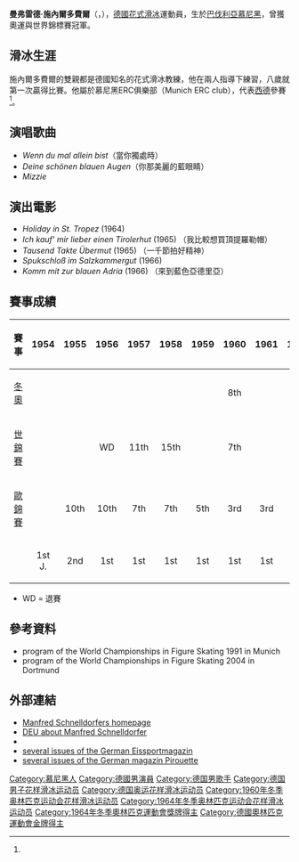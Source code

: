 {{noteTA
|1=zh-hk:花式溜冰; zh-tw:花式滑冰; zh-cn:花样滑冰; 
|2=zh-hk:溜冰; zh-hans:滑冰; zh-tw:滑冰;
|3=zh-hk:自由滑; zh-hans:自由滑; zh-tw:長曲項目;
|4=zh-hk:短節目; zh-hans:短节目; zh-tw:短曲項目;
|5=zh-hk:國際溜冰聯盟; zh-hans:国际滑冰联盟; zh-tw:國際滑冰總會;
}}
{{Infobox figure skater
|name= 曼弗雷德·施內爾多費爾<br />Manfred Schnelldorfer
|image=[[file:Manfred_Schnelldorfer.jpg|200px]]
|caption=2011年時的施內爾多費爾
|country= {{GER}}
|birth_date= {{Birth date and age|1943|5|2|df=y}}
|death_date= 
|formercoach=
|formerchoreographer=
|skating club= Munich ERC
|retired= 1964
|medaltemplates= <!-- see [[Template:MedalRelatedTemplates|Template:MedalRelatedTemplates]] -->
{{MedalCountry| {{GER}}}}
{{MedalSport | [[花式滑冰|花式滑冰]]}}
{{MedalCompetition|[[冬季奥林匹克运动会花样滑冰比赛|冬季奧運會]]}}
{{MedalGold| {{tsl|en|Figure skating at the 1964 Winter Olympics|1964因斯布魯克}} | {{tsl|en|Figure skating at the 1964 Winter Olympics|男子單人滑}}}}
{{MedalCompetition|[[世界花样滑冰锦标赛|世界錦標賽]]}}
{{MedalGold|{{tsl|en|1964 World Figure Skating Championships|1964 多特蒙德}}|{{tsl|en|1964 World Figure Skating Championships|男子單人滑}}}}
{{MedalBronze|{{tsl|en|1963 World Figure Skating Championships|1963科爾蒂納丹佩佐}}|{{tsl|en|1963 World Figure Skating Championships|男子單人滑}}}}
{{MedalCompetition|[[欧洲花样滑冰锦标赛|歐州錦標賽]]}}
{{MedalSilver|{{tsl|en|1964 European Figure Skating Championships|1964格勒諾布爾}}|{{tsl|en|1964 European Figure Skating Championships|男子單人滑}}}}
{{MedalSilver|{{tsl|en|1963 European Figure Skating Championships|1963 布達佩斯}}|{{tsl|en|1969 European Figure Skating Championships|男子單人滑}}}}
{{MedalBronze|{{tsl|en|1962 European Figure Skating Championships|1962 日內瓦}}|{{tsl|en|1962 European Figure Skating Championships|男子單人滑}}}}
{{MedalBronze|{{tsl|en|1961 European Figure Skating Championships|1961 柏林}}|{{tsl|en|1961 European Figure Skating Championships|男子單人滑}}}}
{{MedalBronze|{{tsl|en|1960 European Figure Skating Championships|1960加爾米施-帕滕基興}}|{{tsl|en|1960 European Figure Skating Championships|男子單人滑}}}}
}}
{{MedalTop}}
{{MedalSport | [[冬季奥林匹克运动会花样滑冰比赛|花式滑冰]]}}
{{MedalCountry |  {{EUA}} }}
{{MedalGold| {{tsl|en|Figure skating at the 1964 Winter Olympics|1964 因斯布魯克}} | {{tsl|en|Figure skating at the 1964 Winter Olympics|男子單人滑}}}}
{{MedalBottom}}

'''曼弗雷德·施內爾多費爾'''（{{lang-de|'''Manfred Schnelldorfer'''}}，{{bd|1943年|5月2日|catIdx=S}}），[[德國|德國]][[花式滑冰|花式滑冰]]運動員，生於[[巴伐利亞|巴伐利亞]][[慕尼黑|慕尼黑]]，曾獲奧運與世界錦標賽冠軍。

== 滑冰生涯 ==
施內爾多費爾的雙親都是德國知名的花式滑冰教練，他在兩人指導下練習，八歲就第一次贏得比賽。他屬於慕尼黑ERC俱樂部（Munich ERC club），代表[[西德|西德]]參賽<ref name=sports-re></ref>。

== 演唱歌曲 ==
*''Wenn du mal allein bist''（當你獨處時）
*''Deine schönen blauen Augen''（你那美麗的藍眼睛）
*''Mizzie''

== 演出電影 ==
* ''Holiday in St. Tropez'' (1964)
* ''Ich kauf' mir lieber einen Tirolerhut'' (1965)  （我比較想買頂提羅勒帽）
* ''Tausend Takte Übermut'' (1965) （一千節拍好精神）
* ''Spukschloß im Salzkammergut'' (1966)
* ''Komm mit zur blauen Adria'' (1966)  （來到藍色亞德里亞）

== 賽事成績 ==
{|  class="wikitable"
|-
! 賽事
! 1954
! 1955
! 1956
! 1957
! 1958
! 1959
! 1960
! 1961
! 1962
! 1963
! 1964
|-
| [[冬季奥林匹克运动会花样滑冰比赛|冬奧]] || || || || || || || align="center" | 8th || || || || align="center" bgcolor="gold" | 1st
|-
| [[世界花样滑冰锦标赛|世錦賽]] || || || align="center" | WD || align="center" | 11th || align="center" | 15th || || align="center" | 7th || || align="center" | 5th || align="center" bgcolor="CC9966" | 3rd  || align="center" bgcolor="gold" | 1st
|-
| [[欧洲花样滑冰锦标赛|歐錦賽]] || || align="center" | 10th || align="center" | 10th || align="center" | 7th || align="center" | 7th || align="center" | 5th || align="center" bgcolor="CC9966" | 3rd  || align="center" bgcolor="CC9966" | 3rd  || align="center" bgcolor="CC9966" | 3rd  || align="center" bgcolor="silver" | 2nd || align="center" bgcolor="silver" | 2nd
|-
| {{tsl|en|German Figure Skating Championships|德錦賽}} || align="center" bgcolor="gold" | 1st J. || align="center" bgcolor="silver" | 2nd || align="center" bgcolor="gold" | 1st || align="center" bgcolor="gold" | 1st || align="center" bgcolor="gold" | 1st || align="center" bgcolor="gold" | 1st || align="center" bgcolor="gold" | 1st || align="center" bgcolor="gold" | 1st || || align="center" bgcolor="gold" | 1st || align="center" bgcolor="gold" | 1st
|}
* WD = 退賽

== 參考資料 ==
{{Reflist|refs=
<ref name=sports-re>{{cite news | url = http://www.sports-reference.com/olympics/athletes/sc/manfred-schnelldorfer-1.html | title = Manfred Schnelldorfer | first =  | last =  | work = Sports Reference LLC | date =  | access-date = 2014-04-15 | archive-url = https://web.archive.org/web/20090707172950/http://www.sports-reference.com/olympics/athletes/sc/manfred-schnelldorfer-1.html | archive-date = 2009-07-07 | dead-url = yes }}</ref>
}}
* program of the World Championships in Figure Skating 1991 in Munich
* program of the World Championships in Figure Skating 2004 in Dortmund

== 外部連結 ==
* [https://web.archive.org/web/20080627134425/http://www.manfred-schnelldorfer.de/mich.html Manfred Schnelldorfers homepage]
* [https://web.archive.org/web/20061014121946/http://eislauf-union.de/press-archiv/MANFREDSCHNELLDORFERZUMSECHZIGSTEN.MISTE.html DEU about Manfred Schnelldorfer]
* {{imdb name|id=0774128|name=Manfred Schnelldorfer}}
* [http://www.eisportmagazin.de several issues of the German Eissportmagazin]{{dead link|date=2018年1月 |bot=InternetArchiveBot |fix-attempted=yes }}
* [http://www.pirouette-online.de several issues of the German magazin Pirouette] {{Wayback|url=http://www.pirouette-online.de/ |date=20210214091938 }}

{{冬季奥林匹克运动会花样滑冰比赛男子单人滑冠军}}
{{NavigationWorldChampionsFigureSkatingMen}}

{{Authority control}}
{{DEFAULTSORT:Schnelldorfer, Manfred}}
[[Category:慕尼黑人|Category:慕尼黑人]]
[[Category:德國男演員|Category:德國男演員]]
[[Category:德国男歌手|Category:德国男歌手]]
[[Category:德国男子花样滑冰运动员|Category:德国男子花样滑冰运动员]]
[[Category:德国奥运花样滑冰运动员|Category:德国奥运花样滑冰运动员]]
[[Category:1960年冬季奥林匹克运动会花样滑冰运动员|Category:1960年冬季奥林匹克运动会花样滑冰运动员]]
[[Category:1964年冬季奥林匹克运动会花样滑冰运动员|Category:1964年冬季奥林匹克运动会花样滑冰运动员]]
[[Category:1964年冬季奧林匹克運動會獎牌得主|Category:1964年冬季奧林匹克運動會獎牌得主]]
[[Category:德國奧林匹克運動會金牌得主|Category:德國奧林匹克運動會金牌得主]]